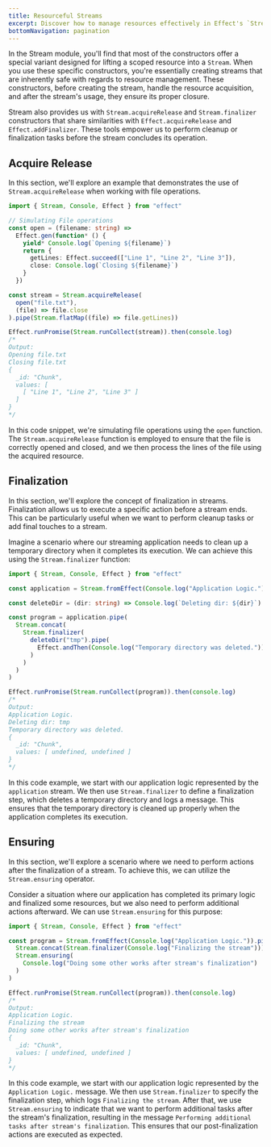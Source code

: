 ```yaml
---
title: Resourceful Streams
excerpt: Discover how to manage resources effectively in Effect's `Stream` module. Explore constructors tailored for lifting scoped resources, ensuring safe acquisition and release within streams. Dive into examples illustrating the use of `Stream.acquireRelease` for file operations, finalization for cleanup tasks, and `ensuring` for post-finalization actions. Master the art of resource management in streaming applications with Effect.
bottomNavigation: pagination
---
```


In the Stream module, you'll find that most of the constructors offer a special variant designed for lifting a scoped resource into a `Stream`. When you use these specific constructors, you're essentially creating streams that are inherently safe with regards to resource management. These constructors, before creating the stream, handle the resource acquisition, and after the stream's usage, they ensure its proper closure.

Stream also provides us with `Stream.acquireRelease` and `Stream.finalizer` constructors that share similarities with `Effect.acquireRelease` and `Effect.addFinalizer`. These tools empower us to perform cleanup or finalization tasks before the stream concludes its operation.

## Acquire Release

In this section, we'll explore an example that demonstrates the use of `Stream.acquireRelease` when working with file operations.

```ts twoslash
import { Stream, Console, Effect } from "effect"

// Simulating File operations
const open = (filename: string) =>
  Effect.gen(function* () {
    yield* Console.log(`Opening ${filename}`)
    return {
      getLines: Effect.succeed(["Line 1", "Line 2", "Line 3"]),
      close: Console.log(`Closing ${filename}`)
    }
  })

const stream = Stream.acquireRelease(
  open("file.txt"),
  (file) => file.close
).pipe(Stream.flatMap((file) => file.getLines))

Effect.runPromise(Stream.runCollect(stream)).then(console.log)
/*
Output:
Opening file.txt
Closing file.txt
{
  _id: "Chunk",
  values: [
    [ "Line 1", "Line 2", "Line 3" ]
  ]
}
*/
```

In this code snippet, we're simulating file operations using the `open` function. The `Stream.acquireRelease` function is employed to ensure that the file is correctly opened and closed, and we then process the lines of the file using the acquired resource.

## Finalization

In this section, we'll explore the concept of finalization in streams. Finalization allows us to execute a specific action before a stream ends. This can be particularly useful when we want to perform cleanup tasks or add final touches to a stream.

Imagine a scenario where our streaming application needs to clean up a temporary directory when it completes its execution. We can achieve this using the `Stream.finalizer` function:

```ts twoslash
import { Stream, Console, Effect } from "effect"

const application = Stream.fromEffect(Console.log("Application Logic."))

const deleteDir = (dir: string) => Console.log(`Deleting dir: ${dir}`)

const program = application.pipe(
  Stream.concat(
    Stream.finalizer(
      deleteDir("tmp").pipe(
        Effect.andThen(Console.log("Temporary directory was deleted."))
      )
    )
  )
)

Effect.runPromise(Stream.runCollect(program)).then(console.log)
/*
Output:
Application Logic.
Deleting dir: tmp
Temporary directory was deleted.
{
  _id: "Chunk",
  values: [ undefined, undefined ]
}
*/
```

In this code example, we start with our application logic represented by the `application` stream. We then use `Stream.finalizer` to define a finalization step, which deletes a temporary directory and logs a message. This ensures that the temporary directory is cleaned up properly when the application completes its execution.

## Ensuring

In this section, we'll explore a scenario where we need to perform actions after the finalization of a stream. To achieve this, we can utilize the `Stream.ensuring` operator.

Consider a situation where our application has completed its primary logic and finalized some resources, but we also need to perform additional actions afterward. We can use `Stream.ensuring` for this purpose:

```ts twoslash
import { Stream, Console, Effect } from "effect"

const program = Stream.fromEffect(Console.log("Application Logic.")).pipe(
  Stream.concat(Stream.finalizer(Console.log("Finalizing the stream"))),
  Stream.ensuring(
    Console.log("Doing some other works after stream's finalization")
  )
)

Effect.runPromise(Stream.runCollect(program)).then(console.log)
/*
Output:
Application Logic.
Finalizing the stream
Doing some other works after stream's finalization
{
  _id: "Chunk",
  values: [ undefined, undefined ]
}
*/
```

In this code example, we start with our application logic represented by the `Application Logic.` message. We then use `Stream.finalizer` to specify the finalization step, which logs `Finalizing the stream`. After that, we use `Stream.ensuring` to indicate that we want to perform additional tasks after the stream's finalization, resulting in the message `Performing additional tasks after stream's finalization`. This ensures that our post-finalization actions are executed as expected.
